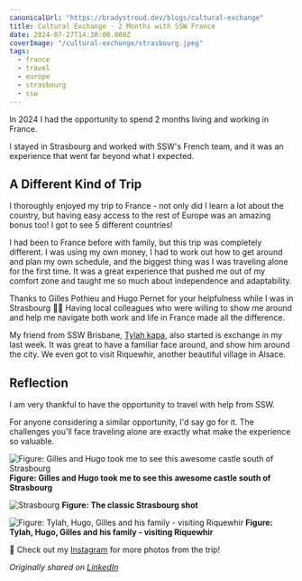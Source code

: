 ```yaml
---
canonicalUrl: "https://bradystroud.dev/blogs/cultural-exchange"
title: Cultural Exchange - 2 Months with SSW France
date: 2024-07-27T14:30:00.000Z
coverImage: "/cultural-exchange/strasbourg.jpeg"
tags:
  - france
  - travel
  - europe
  - strasbourg
  - ssw
---
```


In 2024 I had the opportunity to spend 2 months living and working in France.

I stayed in Strasbourg and worked with SSW's French team, and it was an experience that went far beyond what I expected.

## A Different Kind of Trip

I thoroughly enjoyed my trip to France - not only did I learn a lot about the country, but having easy access to the rest of Europe was an amazing bonus too! I got to see 5 different countries!

I had been to France before with family, but this trip was completely different. I was using my own money, I had to work out how to get around and plan my own schedule, and the biggest thing was I was traveling alone for the first time. It was a great experience that pushed me out of my comfort zone and taught me so much about independence and adaptability.

Thanks to Gilles Pothieu and Hugo Pernet for your helpfulness while I was in Strasbourg 🙏🏼 Having local colleagues who were willing to show me around and help me navigate both work and life in France made all the difference.

My friend from SSW Brisbane, [Tylah kapa](https://www.kapa.dev/about), also started is exchange in my last week. It was great to have a familiar face around, and show him around the city. We even got to visit Riquewhir, another beautiful village in Alsace.

## Reflection

I am very thankful to have the opportunity to travel with help from SSW.

For anyone considering a similar opportunity, I'd say go for it. The challenges you'll face traveling alone are exactly what make the experience so valuable.

![Figure: Gilles and Hugo took me to see this awesome castle south of Strasbourg](/cultural-exchange/epic-castle-hd.jpeg)
**Figure: Gilles and Hugo took me to see this awesome castle south of Strasbourg**

![Strasbourg](/cultural-exchange/strasbourg.jpeg)
**Figure: The classic Strasbourg shot**

![Figure: Tylah, Hugo, Gilles and his family - visiting Riquewhir](/cultural-exchange/people.jpeg)
**Figure: Tylah, Hugo, Gilles and his family - visiting Riquewhir**

📸 Check out my [Instagram](https://lnkd.in/gWP2irbn) for more photos from the trip!

_Originally shared on [LinkedIn](https://www.linkedin.com/posts/bradystroud_bonjour-i-just-got-home-from-my-cultural-activity-7198210517566431233-TgRT)_
 